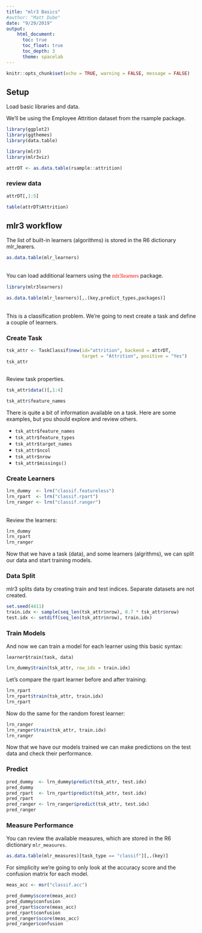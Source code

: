 ```yaml
---
title: "mlr3 Basics"
#author: "Matt Dube"
date: "9/29/2019"
output: 
    html_document:
      toc: true
      toc_float: true
      toc_depth: 3
      theme: spacelab
---
```


```r
knitr::opts_chunk$set(echo = TRUE, warning = FALSE, message = FALSE)
```

## Setup

Load basic libraries and data. 

We'll be using the Employee Attrition dataset from the rsample package.

```r
library(ggplot2)
library(ggthemes)
library(data.table)

library(mlr3)
library(mlr3viz)

attrDT <- as.data.table(rsample::attrition)
```

### review data

```r
attrDT[,1:5]

table(attrDT$Attrition)

```

## mlr3 workflow
The list of built-in learners (algorithms) is stored in the R6 dictionary mlr_learers.

```r
as.data.table(mlr_learners)
```

<br>
You can load additional learners using the <font face=bold color="red">mlr3learners</font> package.

```r
library(mlr3learners)

as.data.table(mlr_learners)[,.(key,predict_types,packages)]

```

<br>
This is a classification problem. We're going to next create a task and define a couple of learners.

### Create Task

```r

tsk_attr <- TaskClassif$new(id="attrition", backend = attrDT, 
                            target = "Attrition", positive = "Yes")
tsk_attr
    
```

Review task properties.

```r
tsk_attr$data()[,1:4]

tsk_attr$feature_names
```

There is quite a bit of information available on a task. Here are some examples, but you should explore and review others.

- `tsk_attr$feature_names`
- `tsk_attr$feature_types`
- `tsk_attr$target_names`
- `tsk_attr$ncol`
- `tsk_attr$nrow`
- `tsk_attr$missings()`

### Create Learners

```r
lrn_dummy  <- lrn("classif.featureless")
lrn_rpart  <- lrn("classif.rpart")
lrn_ranger <- lrn("classif.ranger")

```

<br>
Review the learners:
<br>
```r
lrn_dummy
lrn_rpart
lrn_ranger
```

Now that we have a task (data), and some learners (algrithms), we can split our data and start training models.

### Data Split
mlr3 splits data by creating train and test indices. Separate datasets are not created.

```r
set.seed(4411)
train.idx <- sample(seq_len(tsk_attr$nrow), 0.7 * tsk_attr$nrow)
test.idx <- setdiff(seq_len(tsk_attr$nrow), train.idx)

```

### Train Models
And now we can train a model for each learner using this basic syntax:

`learner$train(task, data)`
<br>
```r
lrn_dummy$train(tsk_attr, row_ids = train.idx)

```

Let's compare the rpart learner before and after training:

```r
lrn_rpart
lrn_rpart$train(tsk_attr, train.idx)
lrn_rpart

```

Now do the same for the random forest learner:
```r
lrn_ranger
lrn_ranger$train(tsk_attr, train.idx)
lrn_ranger

```

Now that we have our models trained we can make predictions on the test data and check their performance.

### Predict
```r
pred_dummy  <- lrn_dummy$predict(tsk_attr, test.idx)
pred_dummy
pred_rpart  <- lrn_rpart$predict(tsk_attr, test.idx)
pred_rpart
pred_ranger <- lrn_ranger$predict(tsk_attr, test.idx)
pred_ranger

```

### Measure Performance
You can review the available measures, which are stored in the R6 dictionary `mlr_measures`.
```r
as.data.table(mlr_measures)[task_type == "classif"][,.(key)]
```

For simplicity we're going to only look at the accuracy score and the confusion matrix for each model.

```r
meas_acc <- msr("classif.acc")

pred_dummy$score(meas_acc)
pred_dummy$confusion
pred_rpart$score(meas_acc)
pred_rpart$confusion
pred_ranger$score(meas_acc)
pred_ranger$confusion
```

